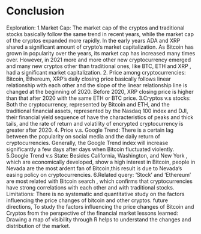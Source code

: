 # Conclusion
Exploration:
1.Market Cap: The market cap of the cryptos and traditional stocks basically follow the same trend in recent years, while the market cap of the cryptos expanded more rapidly. In the early years ADA and XRP shared a significant amount of crypto’s market capitalization. As Bitcoin has grown in popularity over the years, its market cap has increased many times over. However, in 2021 more and more other new cryptocurrency emerged and many new cryptos other than traditional ones, like BTC, ETH and XRP , had a significant market capitalization.
2. Price among cryptocurrencies: Bitcoin, Ethereum, XRP’s daily closing price basically follows linear relationship with each other and the slope of the linear relationship line is changed at the beginning of 2020. Before 2020, XRP closing price is higher than that after 2020 with the same ETH or BTC price.
3.Cryptos v.s stocks: Both the cryptocurrency, represented by Bitcoin and ETH, and the traditional financial assets, represented by the Nasdaq 100 index and DJI, their financial yield sequence of have the characteristics of peaks and thick tails, and the rate of return and volatility of encrypted cryptocurrency is greater after 2020.
4. Price v.s. Google Trend: There is a certain lag between the popularity on social media and the daily return of cryptocurrencies. Generally, the Google Trend index will increase significantly a few days after days when Bitcoin fluctuated violently.
5.Google Trend v.s State: Besides California, Washington, and New York , which are economically developed, show a high interest in Bitcoin, people in Nevada are the most ardent fan of Bitcoin,this result is due to Nevada’s easing policy on cryptocurrencies.
6.Related query: ‘Stock’ and ‘Ethereum’ are most related with Bitcoin search , which confirms that cryptocurrencies have strong correlations with each other and with traditional stocks.
Limitations: There is no systematic and quantitative study on the factors influencing the price changes of bitcoin and other cryptos.
future directions, To study the factors influencing the price changes of Bitcoin and Cryptos from the perspective of the financial market
lessons learned: Drawing a map of visibility through R helps to understand the changes and distribution of the market.
